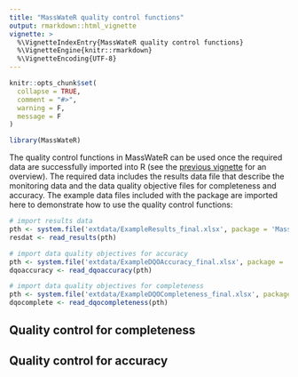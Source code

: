 ```yaml
---
title: "MassWateR quality control functions"
output: rmarkdown::html_vignette
vignette: >
  %\VignetteIndexEntry{MassWateR quality control functions}
  %\VignetteEngine{knitr::rmarkdown}
  %\VignetteEncoding{UTF-8}
---
```


```r
knitr::opts_chunk$set(
  collapse = TRUE,
  comment = "#>", 
  warning = F, 
  message = F
)
```

```r
library(MassWateR)
```

The quality control functions in MassWateR can be used once the required data are successfully imported into R (see the [previous vignette](https://masswaters-tech.github.io/MassWateR/articles/datainput.html) for an overview).  The required data includes the results data file that describe the monitoring data and the data quality objective files for completeness and accuracy.  The example data files included with the package are imported here to demonstrate how to use the quality control functions:

```r
# import results data
pth <- system.file('extdata/ExampleResults_final.xlsx', package = 'MassWateR')
resdat <- read_results(pth)

# import data quality objectives for accuracy
pth <- system.file('extdata/ExampleDQOAccuracy_final.xlsx', package = 'MassWateR')
dqoaccuracy <- read_dqoaccuracy(pth)

# import data quality objectives for completeness
pth <- system.file('extdata/ExampleDQOCompleteness_final.xlsx', package = 'MassWateR')
dqocomplete <- read_dqocompleteness(pth)
```

## Quality control for completeness

## Quality control for accuracy